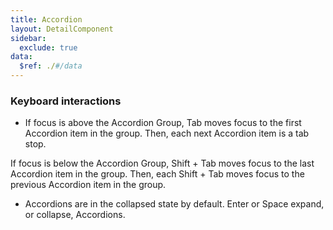 ```yaml
---
title: Accordion
layout: DetailComponent
sidebar:
  exclude: true
data:
  $ref: ./#/data
---
```


### Keyboard interactions

<KeyboardControls>
<KeyboardControl keyOrCombos="Tab">

- If focus is above the Accordion Group, Tab moves focus to the first Accordion item in the group. Then, each next Accordion item is a tab stop.

</KeyboardControl>
<KeyboardControl keyOrCombos="Shift + Tab">

If focus is below the Accordion Group, Shift + Tab moves focus to the last Accordion item in the group. Then, each Shift + Tab moves focus to the previous Accordion item in the group.

</KeyboardControl>
<KeyboardControl keyOrCombos="Enter / Space">

- Accordions are in the collapsed state by default. Enter or Space expand, or collapse, Accordions.

</KeyboardControl>
</KeyboardControls>
